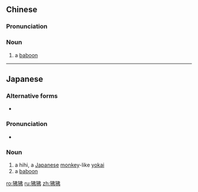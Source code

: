 ==Chinese==
{{zh-forms}}
{{wikipedia|lang=zh|狒狒屬}}

===Pronunciation===
{{zh-pron
|m=fèifèi
|c=fat1 fat1
|cat=n
}}

===Noun===
{{zh-noun}}

# a [[baboon]]

{{zh-cat|Monkeys}}

----

==Japanese==
{{wikipedia|lang=ja|ヒヒ}}
{{ja-kanjitab|yomi=o}}

===Alternative forms===
* {{ja-l|狒々}}

===Pronunciation===
{{ja-pron|acc=a|y=o|ひひ}}
* {{homophone|lang=ja|比比|霏霏|sort=ひひ}}

===Noun===
{{ja-noun|ひひ|ヒヒ}}

# a hihi, a [[Japanese]] [[monkey]]-like [[yokai]]
# a [[baboon]]

{{topics|ja|Mythological creatures|Japanese mythology|Monkeys|sort=ひひ}}

[[ro:狒狒]]
[[ru:狒狒]]
[[zh:狒狒]]